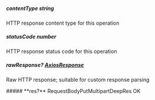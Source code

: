 
##### **contentType** string
HTTP response content type for this operation

##### **statusCode** number
HTTP response status code for this operation

##### **rawResponse?** [AxiosResponse](https://axios-http.com/docs/res_schema)
Raw HTTP response; suitable for custom response parsing

<Collapsible>
    ##### **res?** RequestBodyPutMultipartDeepRes
    OK
    <Collapsible.Break/>
    <RequestBodyPutMultipartDeepRes/>
</Collapsible>

